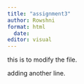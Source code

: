 ```yaml
---
title: "assignment3"
author: Rowshni
format: html
  date: 
editor: visual
---
```


this is to modify the file.

adding another line.
